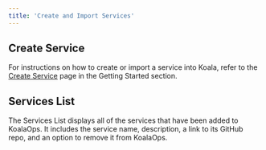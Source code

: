 ```yaml
---
title: 'Create and Import Services'
---
```


## Create Service
For instructions on how to create or import a service into Koala, refer to the [Create Service](/getting-started/create-service) page in the Getting Started section.

## Services List
The Services List displays all of the services that have been added to KoalaOps.
It includes the service name, description, a link to its GitHub repo, and an option to remove it from KoalaOps.
